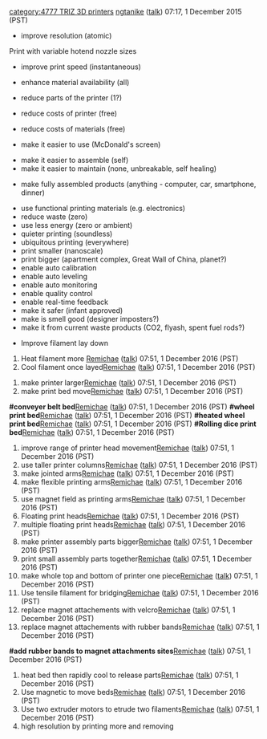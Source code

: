 {{TRIZ-3D}}{{777}} [[category:4777 TRIZ 3D printers]]
[[User:ngtanike|ngtanike]] ([[User talk:ngtanike|talk]]) 07:17, 1 December 2015 (PST)


*improve resolution (atomic)
Print with variable hotend nozzle sizes

*improve print speed (instantaneous)


*enhance material availability (all)
 
*reduce parts of the printer (1?)
 
*reduce costs of printer (free)
 

*reduce costs of materials (free)

*make it easier to use (McDonald's screen)
 

*make it easier to assemble (self)
*make it easier to maintain (none, unbreakable, self healing)

*make fully assembled products (anything - computer, car, smartphone, dinner)
 

*use functional printing materials (e.g. electronics)
*reduce waste (zero)
*use less energy (zero or ambient)
*quieter printing (soundless)
*ubiquitous printing (everywhere)
*print smaller (nanoscale)
*print bigger (apartment complex, Great Wall of China, planet?)
*enable auto calibration
*enable auto leveling
*enable auto monitoring
*enable quality control
*enable real-time feedback
*make it safer (infant approved)
*make is smell good (designer imposters?)
*make it from current waste products (CO2, flyash, spent fuel rods?)


*Improve filament lay down
#Heat filament more [[User:Remichae|Remichae]] ([[User talk:Remichae|talk]]) 07:51, 1 December 2016 (PST)
#Cool filament once layed[[User:Remichae|Remichae]] ([[User talk:Remichae|talk]]) 07:51, 1 December 2016 (PST)

#make printer larger[[User:Remichae|Remichae]] ([[User talk:Remichae|talk]]) 07:51, 1 December 2016 (PST)
#make print bed move[[User:Remichae|Remichae]] ([[User talk:Remichae|talk]]) 07:51, 1 December 2016 (PST)
'''#conveyer belt bed'''[[User:Remichae|Remichae]] ([[User talk:Remichae|talk]]) 07:51, 1 December 2016 (PST)
'''#wheel print bed'''[[User:Remichae|Remichae]] ([[User talk:Remichae|talk]]) 07:51, 1 December 2016 (PST)
'''#heated wheel print bed'''[[User:Remichae|Remichae]] ([[User talk:Remichae|talk]]) 07:51, 1 December 2016 (PST)
'''#Rolling dice print bed'''[[User:Remichae|Remichae]] ([[User talk:Remichae|talk]]) 07:51, 1 December 2016 (PST)
#improve range of printer head movement[[User:Remichae|Remichae]] ([[User talk:Remichae|talk]]) 07:51, 1 December 2016 (PST)
#use taller printer columns[[User:Remichae|Remichae]] ([[User talk:Remichae|talk]]) 07:51, 1 December 2016 (PST)
#make jointed arms[[User:Remichae|Remichae]] ([[User talk:Remichae|talk]]) 07:51, 1 December 2016 (PST)
#make flexible printing arms[[User:Remichae|Remichae]] ([[User talk:Remichae|talk]]) 07:51, 1 December 2016 (PST)
#use magnet field as printing arms[[User:Remichae|Remichae]] ([[User talk:Remichae|talk]]) 07:51, 1 December 2016 (PST)
#Floating print heads[[User:Remichae|Remichae]] ([[User talk:Remichae|talk]]) 07:51, 1 December 2016 (PST)
#multiple floating print heads[[User:Remichae|Remichae]] ([[User talk:Remichae|talk]]) 07:51, 1 December 2016 (PST)
#make printer assembly parts bigger[[User:Remichae|Remichae]] ([[User talk:Remichae|talk]]) 07:51, 1 December 2016 (PST)
#print small assembly parts together[[User:Remichae|Remichae]] ([[User talk:Remichae|talk]]) 07:51, 1 December 2016 (PST)
#make whole top and bottom of printer one piece[[User:Remichae|Remichae]] ([[User talk:Remichae|talk]]) 07:51, 1 December 2016 (PST)
#Use tensile filament for bridging[[User:Remichae|Remichae]] ([[User talk:Remichae|talk]]) 07:51, 1 December 2016 (PST)
#replace magnet attachements with velcro[[User:Remichae|Remichae]] ([[User talk:Remichae|talk]]) 07:51, 1 December 2016 (PST)
#replace magnet attachements with rubber bands[[User:Remichae|Remichae]] ([[User talk:Remichae|talk]]) 07:51, 1 December 2016 (PST)
'''#add rubber bands to magnet attachments sites'''[[User:Remichae|Remichae]] ([[User talk:Remichae|talk]]) 07:51, 1 December 2016 (PST)
#heat bed then rapidly cool to release parts[[User:Remichae|Remichae]] ([[User talk:Remichae|talk]]) 07:51, 1 December 2016 (PST)
#Use magnetic to move beds[[User:Remichae|Remichae]] ([[User talk:Remichae|talk]]) 07:51, 1 December 2016 (PST)
#Use two extruder motors to etrude two filaments[[User:Remichae|Remichae]] ([[User talk:Remichae|talk]]) 07:51, 1 December 2016 (PST)
#high resolution by printing more and removing